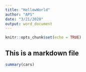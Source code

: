```yaml
---
title: "HellowWorld"
author: "APS"
date: "3/21/2020"
output: word_document
---
```


```r
knitr::opts_chunk$set(echo = TRUE)
```

## This is a markdown file


```r
summary(cars)
```

